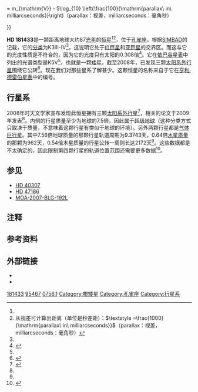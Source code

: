 {{Starbox begin
| name = HD 181433
}}
{{Starbox observe
| epoch = [[J2000.0|J2000.0]]
| constell = [[孔雀座|孔雀座]]
| ra = {{RA|19|25|09.5663}}<ref name="simbad">{{cite web|url=http://simbad.u-strasbg.fr/simbad/sim-id?protocol=html&Ident=hd+181433&NbIdent=1&Radius=10&Radius.unit=arcmin&submit=submit+id|title=NLTT 47732 -- High proper-motion star|work=SIMBAD|accessdate=2008-10-02|archive-date=2019-06-08|archive-url=https://web.archive.org/web/20190608125331/http://simbad.u-strasbg.fr/simbad/sim-id?protocol=html&Ident=hd+181433&NbIdent=1&Radius=10&Radius.unit=arcmin&submit=submit+id|dead-url=no}}</ref>
| dec = {{DEC|-66|28|07.671}}<ref name="simbad" />
| appmag_v = 8.38<ref name="simbad" />
}}
{{Starbox character
| class = K5V<ref name="esa97">{{cite web|url=http://webviz.u-strasbg.fr/viz-bin/VizieR-S?HIP%2095467|title=HIP 95152|work=The Hipparcos and Tycho Catalogues: The Hipparcos Main Catalogue|year=1997|author=ESA|accessdate=2008-10-02|archive-date=2016-03-03|archive-url=https://web.archive.org/web/20160303230020/http://webviz.u-strasbg.fr/viz-bin/VizieR-S?HIP%2095467|dead-url=no}}</ref>
| r-i = <!--R-I color-->
| v-r = <!--V-R color-->
| b-v = 1.04<ref name="simbad" />
| u-b = <!--U-B color-->
| variable = <!--Variability type-->
}}
{{Starbox astrometry
| radial_v = +37.9<ref name="simbad" />
| prop_mo_ra = –230.60<ref name="vanleeuwen07">{{cite web|url=http://webviz.u-strasbg.fr/viz-bin/VizieR-5?-out.add=.&-source=I/311/hip2&recno=95152|title=HIP 95152|author=van Leeuwen, F.|year=2007|work=Hipparcos, the New Reduction: The Astrometric Catalogue|accessdate=2008-10-02|archive-date=2017-08-02|archive-url=https://web.archive.org/web/20170802085828/http://webviz.u-strasbg.fr/viz-bin/VizieR-5?-out.add=.&-source=I%2F311%2Fhip2&recno=95152|dead-url=no}}</ref>
| prop_mo_dec = 235.37<ref name="vanleeuwen07" />
| parallax = 37.37
| p_error = 1.13
| parallax_footnote = <ref name="vanleeuwen07" />
| space_v_u = <!--Space velocity (U), σu cos v w (in km/s)-->
| space_v_v = <!--Space velocity (V), σv cos w (in km/s)-->
| space_v_w = <!--Space velocity (W), σw (in km/s)-->
| absmag_v = 6.24<ref name="absmag" group="注">从视星等和视差算得（假设星际尘埃的吸收可以忽略）：<math>\textstyle M_{\mathrm{V}} = m_{\mathrm{V}} - 5\log_{10} \left(\frac{100}{\mathrm{parallax\ in\ milliarcseconds}}\right)</math>（parallax：视差，milliarcseconds：毫角秒）</ref>
}}
{{Starbox catalog
| names = [[Hipparcos_catalog|HIP 95467]], [[Gliese_Catalogue_of_Nearby_Stars|Gliese 756.1]], [[Smithsonian_Astrophysical_Observatory_catalogue|SAO 254563]]
}}
{{Starbox reference
| Simbad = HD+181433
| NSTED = HD+181433
| EPE = HD+181433
}}
{{Starbox end}}

'''HD 181433'''是一颗距离地球大约87[[光年|光年]]的[[恒星|恒星]]<ref name="vanleeuwen07" /><ref group="注">从视差可计算出距离（单位是秒差距）：<math>\textstyle =\frac{1000}{\mathrm{parallax\ in\ milliarcseconds}}</math>（parallax：视差，milliarcseconds：毫角秒）</ref>，位于[[孔雀座|孔雀座]]。根据[[SIMBAD|SIMBAD]]的记载，它的[[恒星分类|分类]]为K3III-IV<ref name="simbad" />，这说明它处于[[红巨星|红巨星]]和[[亚巨星|亚巨星]]的交界区。而这与它的光度性质是不符合的，因为它的光度只有太阳的0.308倍<ref name="bouchy">{{cite journal|title=The HARPS search for southern extra-solar planets. XVII. Super-Earth and Neptune-mass planets in multiple planet systems HD 47186 and HD 181433|author=Bouchy, F.; Mayor, M.; Lovis, C.; Udry, S.; Benz, W.; Bertaux, J.-L.; Delfosse, X.; Mordasini, C.; Pepe, F.; Queloz, D.; Segransan, D.|year=2009|journal=Astronomy and Astrophysics|volume=496|issue=2|pages=527–531|doi=10.1051/0004-6361:200810669|bibcode=2009A&A...496..527B}}</ref>。它在[[依巴谷星表|依巴谷星表]]中列出的光谱类型是K5V<ref name="esa97" />，也就是一颗[[矮星|矮星]]。截至2008年，已发现三颗[[太阳系外行星|太阳系外行星]]围绕它公转<ref name="eso">{{cite press release |url=http://www.eso.org/public/outreach/press-rel/pr-2008/pr-19-08.html |title=A Trio of Super-Earths |publisher=ESO |date=2008-06-16 |accessdate=2008-10-02 |deadurl=yes |archiveurl=https://web.archive.org/web/20081007085709/http://www.eso.org/public/outreach/press-rel/pr-2008/pr-19-08.html |archivedate=2008-10-07 }}</ref>。现在我们对那些星系了解甚少。这颗恒星的名称来自于它在[[亨利·德雷伯星表|亨利·德雷伯星表]]中的编号。

== 行星系 ==

2008年时天文学家宣布发现此恒星拥有三颗[[太阳系外行星|太阳系外行星]]<ref name="yahoo">{{cite web |url=http://uk.news.yahoo.com/rtrs/20080616/tsc-uk-space-planets-011ccfa.html |title=Astronomers find batch of "Super Earths" |accessdate=2008-06-16 |publisher=BT Yahoo.com |archiveurl=https://web.archive.org/web/20080617232529/http://uk.news.yahoo.com/rtrs/20080616/tsc-uk-space-planets-011ccfa.html |archivedate=2008-06-17 |deadurl=yes }}</ref>，相关的论文于2009年发表<ref name="bouchy"/>。内侧的行星质量至少为地球的7.5倍，因此属于[[超级地球|超级地球]]（这种分类方式只取决于质量，不意味着这颗行星有类似于地球的环境）。另外两颗行星都是[[气体巨行星|气体巨行星]]。其中7.56倍地球质量的那颗行星轨道周期为9.3743天，0.64倍[[木星质量|木星质量]]的那颗为962天，0.54倍木星质量的行星公转一周则长达2172天<ref name="bouchy" />。这些数据都是不太确定的，因此限制第四颗行星的轨道位置范围还需要更多数据<ref name="campanella">{{cite journal|title=Treating dynamical stability as an observable: a 5:2 MMR configuration for the extrasolar system HD 181433|author=Campanella, G.|year=2011|journal=MNRAS|volume=418|pages=1028-1038|doi=10.1111/j.1365-2966.2011.19553.x|bibcode=2011MNRAS.418.1028C}}</ref>。

{{OrbitboxPlanet begin
| table_ref = <ref name="bouchy" />
}}
{{OrbitboxPlanet
| exoplanet = [[HD_181433_b|b]]
| mass = ≥0.0238
| semimajor = 0.080
| period = 9.3743 ± 0.0019
| eccentricity = 0.396 ± 0.062
}}
{{OrbitboxPlanet
| exoplanet = [[HD_181433_c|c]]
| mass = ≥0.64
| semimajor = 1.76
| period = 962 ± 15
| eccentricity = 0.28 ± 0.02
}}
{{OrbitboxPlanet
| exoplanet = [[HD_181433_d|d]]
| mass = ≥0.54
| semimajor = 3.00
| period = 2172 ± 158
| eccentricity = 0.48 ± 0.05
}}
{{Orbitbox end}}

==参见==
* [[HD_40307|HD 40307]]
* [[HD_47186|HD 47186]]
* [[MOA-2007-BLG-192L|MOA-2007-BLG-192L]]

==注释==
<references group="注" />

==参考资料==
{{reflist}}

== 外部链接 ==
* {{cite web |url=http://www.solstation.com/stars3/hd181433.htm |title=CD-66 2307 / HD 181433 |accessdate=2008-06-21 |work=SolStation |archive-date=2020-06-28 |archive-url=https://web.archive.org/web/20200628003754/http://www.solstation.com/stars3/hd181433.htm |dead-url=no }}
* {{cite web | url=http://media4.obspm.fr/exoplanets/base/etoile.php?nom=HD+181433 | title=HD 181433 | work=Exoplanets | access-date=2012-02-04 | archive-url=https://web.archive.org/web/20120318121508/http://media4.obspm.fr/exoplanets/base/etoile.php?nom=HD+181433 | archive-date=2012-03-18 | dead-url=yes }}

{{Sky|19|25|09.5663|-|66|28|07.671|87}}
{{HD 181433}}
{{孔雀座恒星}}

{{DEFAULTSORT:Hd 181433}}
[[Category:HD和HDE天体|181433]]
[[Category:HIP天体|95467]]
[[Category:格利泽和GJ天体|0756.1]]
[[Category:橙矮星|Category:橙矮星]]
[[Category:孔雀座|Category:孔雀座]]
[[Category:行星系|Category:行星系]]